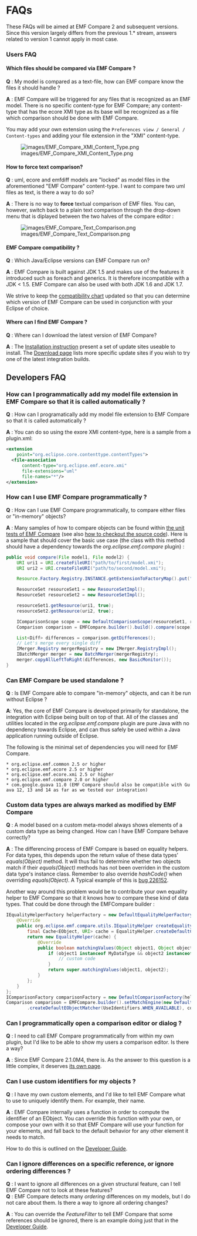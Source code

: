 = FAQs =

These FAQs will be aimed at EMF Compare 2 and subsequent versions. Since this version largely differs from the previous 1.* stream, answers related to version 1 cannot apply in most case.

=== Users FAQ ===

==== Which files should be compared via EMF Compare ? ====

'''Q''' : My model is compared as a text-file, how can EMF compare know the files it should handle ?

'''A''' : EMF Compare will be triggered for any files that is recognized as an EMF model. There is no specific content-type for EMF Compare; any content-type that has the ecore XMI type as its base will be recognized as a file which comparison should be done with EMF Compare.

You may add your own extension using the <tt>Preferences view / General / Content-types</tt> and adding your file extension in the "XMI" content-type. 

[[Image:images/EMF_Compare_XMI_Content_Type.png]]

==== How to force text comparison? ====

'''Q''' : uml, ecore and emfdiff models are "locked" as model files in the aforementioned "EMF Compare" content-type. I want to compare two uml files as text, is there a way to do so?

'''A''' : There is no way to '''force''' textual comparison of EMF files. You can, however, switch back to a plain text comparison through the drop-down menu that is diplayed between the two halves of the compare editor :

[[Image:images/EMF_Compare_Text_Comparison.png]]

==== EMF Compare compatibility ? ====

'''Q''' : Which Java/Eclipse versions can EMF Compare run on?

'''A''' : EMF Compare is built against JDK 1.5 and makes use of the features it introduced such as foreach and generics. It is therefore incompatible with a JDK < 1.5. EMF Compare can also be used with both JDK 1.6 and JDK 1.7.

We strive to keep the [[./../overview/Overview.html#Compatibility|compatibility chart]] updated so that you can determine which version of EMF Compare can be used in conjunction with your Eclipse of choice.

==== Where can I find EMF Compare ? ====

'''Q''' : Where can I download the latest version of EMF Compare?

'''A''' : The [[./../user/Getting%20Started.html#Installing EMF Compare|Installation instruction]] present a set of update sites useable to install.
The [http://www.eclipse.org/emf/compare/downloads/ Download page] lists more specific update sites if you wish to try one of the latest integration builds.

== Developers FAQ ==

=== How can I programmatically add my model file extension in EMF Compare so that it is called automatically ? ===

'''Q''' : How can I programatically add my model file extension to EMF Compare so that it is called automatically ? 

'''A''' : You can do so using the exore XMI content-type, here is a sample from a plugin.xml:

<source lang="xml">
<extension
    point="org.eclipse.core.contenttype.contentTypes">
  <file-association
      content-type="org.eclipse.emf.ecore.xmi"
      file-extensions="uml"
      file-names="*"/>
</extension>
</source>

=== How can I use EMF Compare programmatically ? ===

'''Q''' : How can I use EMF Compare programmatically, to compare either files or "in-memory" objects?

'''A''' : Many samples of how to compare objects can be found within [http://git.eclipse.org/c/emfcompare/org.eclipse.emf.compare.git/tree/plugins/org.eclipse.emf.compare.tests the unit tests of EMF Compare] (see also [[EMF_Compare/Contributor_Guide#Checking_out_the_code|how to checkout the source code]]). Here is a sample that should cover the basic use case (the class with this method should have a dependency towards the ''org.eclipse.emf.compare'' plugin) :

<source lang="java">
public void compare(File model1, File model2) {
	URI uri1 = URI.createFileURI("path/to/first/model.xmi");
	URI uri2 = URI.createFileURI("path/to/second/model.xmi");

	Resource.Factory.Registry.INSTANCE.getExtensionToFactoryMap().put("xmi", new XMIResourceFactoryImpl());

	ResourceSet resourceSet1 = new ResourceSetImpl();
	ResourceSet resourceSet2 = new ResourceSetImpl();

	resourceSet1.getResource(uri1, true);
	resourceSet2.getResource(uri2, true);

	IComparisonScope scope = new DefaultComparisonScope(resourceSet1, resourceSet2);
	Comparison comparison = EMFCompare.builder().build().compare(scope);

	List<Diff> differences = comparison.getDifferences();
	// Let's merge every single diff
	IMerger.Registry mergerRegistry = new IMerger.RegistryImpl();
	IBatchMerger merger = new BatchMerger(mergerRegistry);
	merger.copyAllLeftToRight(differences, new BasicMonitor());
}
</source>

=== Can EMF Compare be used standalone ? ===

'''Q''' : Is EMF Compare able to compare "in-memory" objects, and can it be run without Eclipse ?

'''A''': Yes, the core of EMF Compare is developed primarily for standalone, the integration with Eclipse being built on top of that. All of the classes and utilities located in the ''org.eclipse.emf.compare'' plugin are pure Java with no dependency towards Eclipse, and can thus safely be used within a Java application running outside of Eclipse.

The following is the minimal set of dependencies you will need for EMF Compare.

 * org.eclipse.emf.common 2.5 or higher
 * org.eclipse.emf.ecore 2.5 or higher
 * org.eclipse.emf.ecore.xmi 2.5 or higher
 * org.eclipse.emf.compare 2.0 or higher
 * com.google.guava 11.0 (EMF Compare should also be compatible with Guava 12, 13 and 14 as far as we tested our integration)

=== Custom data types are always marked as modified by EMF Compare ===

'''Q''' : A model based on a custom meta-model always shows elements of a custom data type as being changed. How can I have EMF Compare behave correctly?

'''A''' : The differencing process of EMF Compare is based on equality helpers. For data types, this depends upon the return value of these data types' ''equals(Object)'' method. It will thus fail to determine whether two objects match if their ''equals(Object)'' methods has not been overriden in the custom data type's instance class. Remember to also override ''hashCode()'' when overriding ''equals(Object)''. A Typical example of this is [https://bugs.eclipse.org/bugs/show_bug.cgi?id=226152 bug 226152].

Another way around this problem would be to contribute your own equality helper to EMF Compare so that it knows how to compare these kind of data types. That could be done through the EMFCompare builder :

<source lang="java">
IEqualityHelperFactory helperFactory = new DefaultEqualityHelperFactory() {
	@Override
	public org.eclipse.emf.compare.utils.IEqualityHelper createEqualityHelper() {
		final Cache<EObject, URI> cache = EqualityHelper.createDefaultCache(getCacheBuilder());
		return new EqualityHelper(cache) {
			@Override
			public boolean matchingValues(Object object1, Object object2) {
				if (object1 instanceof MyDataType && object2 instanceof MyDataType) {
					// custom code
				}
				return super.matchingValues(object1, object2);
			}
		};
	}
};
IComparisonFactory comparisonFactory = new DefaultComparisonFactory(helperFactory);
Comparison comparison = EMFCompare.builder().setMatchEngine(new DefaultMatchEngine(DefaultMatchEngine
		.createDefaultEObjectMatcher(UseIdentifiers.WHEN_AVAILABLE), comparisonFactory)).build().compare(scope);
</source>

=== Can I programmatically open a comparison editor or dialog ? ===

'''Q''' : I need to call EMF Compare programmatically from within my own plugin, but I'd like to be able to show my users a comparison editor. Is there a way?

'''A''' : Since EMF Compare 2.1.0M4, there is. As the answer to this question is a little complex, it deserves [[./../developer/How%20To%20Open%20Compare%20Dialog%20With%20Comparison.html|its own page]].

=== Can I use custom identifiers for my objects ? ===

'''Q''' : I have my own custom elements, and I'd like to tell EMF Compare what to use to uniquely identify them. For example, their name.

'''A''' : EMF Compare internally uses a function in order to compute the identifier of an EObject. You can override this function with your own, or compose your own with it so that EMF Compare will use your function for your elements, and fall back to the default behavior for any other element it needs to match.

How to do this is outlined on the [[./../developer/Default%20Behavior%20and%20Extensibility.html#Defining custom identifiers|Developer Guide]].

=== Can I ignore differences on a specific reference, or ignore ordering differences ? ===

'''Q''' : I want to ignore all differences on a given structural feature, can I tell EMF Compare not to look at these features?<br/>
'''Q''' : EMF Compare detects many ''ordering'' differences on my models, but I do not care about them. Is there a way to ignore all ordering changes?

'''A''' : You can override the ''FeatureFilter'' to tell EMF Compare that some references should be ignored, there is an example doing just that in the [[./../developer/Default%20Behavior%20and%20Extensibility.html##Changing the FeatureFilter|Developer Guide]].

